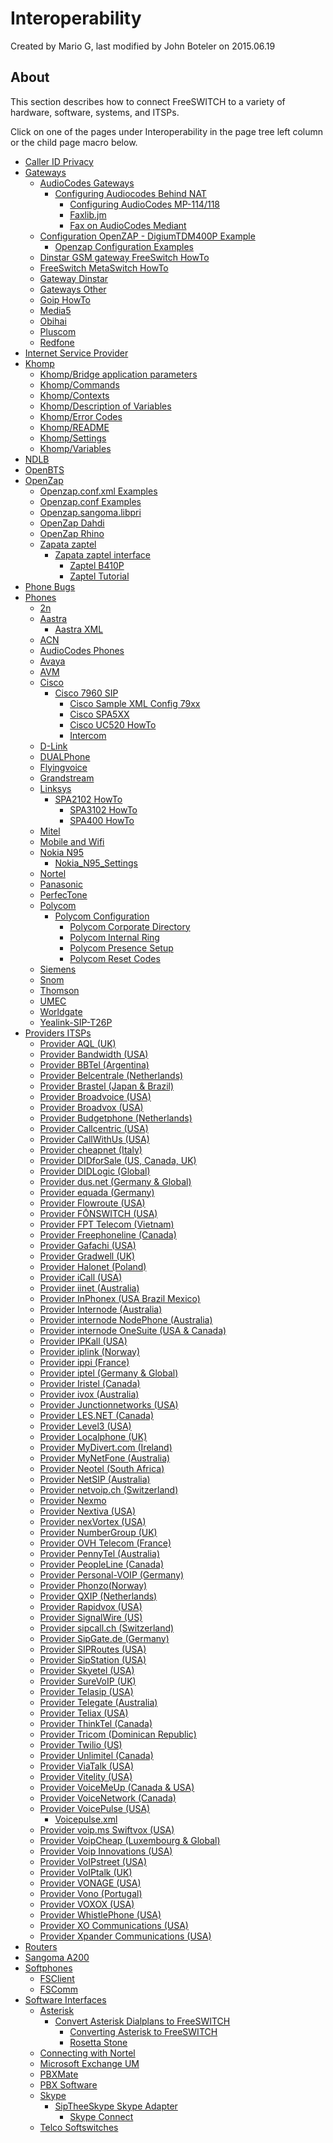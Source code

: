 
# Interoperability 

 Created by  Mario G, last modified by  John Boteler on 2015.06.19

## About

This section describes how to connect FreeSWITCH to a variety of hardware, software, systems, and ITSPs.

Click on one of the pages under Interoperability in the page tree left column or the child page macro below.

* [Caller ID Privacy](./Caller-ID-Privacy_6587537.mdx#about)
* [Gateways](./Gateways/index.mdx#-freeswitch--gateways-)  
   * [AudioCodes Gateways](./Gateways/AudioCodes-Gateways/index.mdx#about)  
      * [Configuring Audiocodes Behind NAT](./Gateways/AudioCodes-Gateways/Configuring-Audiocodes-Behind-NAT_9634418.mdx#about)  
         * [Configuring AudioCodes MP-114/118](./Gateways/AudioCodes-Gateways/9634420.mdx#about)  
         * [Faxlib.jm](./Gateways/AudioCodes-Gateways/Faxlib.jm_13173283.mdx#see-also)  
         * [Fax on AudioCodes Mediant](./Gateways/AudioCodes-Gateways/Fax-on-AudioCodes-Mediant_6586678.mdx#about)  
   * [Configuration OpenZAP - DigiumTDM400P Example](./Gateways/Configuration-OpenZAP---DigiumTDM400P-Example/index.mdx#about)  
      * [Openzap Configuration Examples](./Gateways/Configuration-OpenZAP---DigiumTDM400P-Example/Openzap-Configuration-Examples_7766117.mdx#about)  
   * [Dinstar GSM gateway FreeSwitch HowTo](./Gateways/Dinstar-GSM-gateway-FreeSwitch-HowTo_9633801.mdx#about)  
   * [FreeSwitch MetaSwitch HowTo](./Gateways/FreeSwitch-MetaSwitch-HowTo_9634755.mdx#voicemail-server)  
   * [Gateway Dinstar](./Gateways/Gateway-Dinstar_5046323.mdx#about)  
   * [Gateways Other](./Gateways/Gateways-Other_1967128.mdx#quintum-dx)  
   * [Goip HowTo](./Gateways/Goip-HowTo_1967130.mdx)  
   * [Media5](./Gateways/Media5_1967121.mdx#media5-mediatrix)  
   * [Obihai](./Gateways/Obihai_1967097.mdx#obi100)  
   * [Pluscom](./Gateways/Pluscom_1967119.mdx#pluscom)  
   * [Redfone](./Gateways/Redfone_1967042.mdx#-freeswitch--redfone-)
* [Internet Service Provider](./Internet-Service-Provider_6586875.mdx#united-kingdom)
* [Khomp](./Khomp/index.mdx#about)  
   * [Khomp/Bridge application parameters](./Khomp/13174141.mdx#about)  
   * [Khomp/Commands](./Khomp/13173392.mdx#about)  
   * [Khomp/Contexts](./Khomp/13174170.mdx#groups-contexts)  
   * [Khomp/Description of Variables](./Khomp/13174186.mdx#kuserinfodata)  
   * [Khomp/Error Codes](./Khomp/13174197.mdx#gsm-codes)  
   * [Khomp/README](./Khomp/13173192.mdx#about)  
   * [Khomp/Settings](./Khomp/13174204.mdx#-groups)  
   * [Khomp/Variables](./Khomp/13174206.mdx#-freeswitch--khompvariables-)
* [NDLB](./NDLB_13174057.mdx#about)
* [OpenBTS](./OpenBTS_13173921.mdx#about)
* [OpenZap](./OpenZap/index.mdx#--)  
   * [Openzap.conf.xml Examples](./OpenZap/Openzap.conf.xml-Examples_13173057.mdx#--)  
   * [Openzap.conf Examples](./OpenZap/Openzap.conf-Examples_13173056.mdx#t1)  
   * [Openzap.sangoma.libpri](./OpenZap/Openzap.sangoma.libpri_13173062.mdx#--)  
   * [OpenZap Dahdi](./OpenZap/OpenZap-Dahdi_13173049.mdx#dahdi)  
   * [OpenZap Rhino](./OpenZap/OpenZap-Rhino_13173053.mdx#issues)  
   * [Zapata zaptel](./OpenZap/Zapata-zaptel/index.mdx#see-also-)  
      * [Zapata zaptel interface](./OpenZap/Zapata-zaptel/Zapata-zaptel-interface_13173132.mdx#--)  
         * [Zaptel B410P](./OpenZap/Zapata-zaptel/Zaptel-B410P_13174082.mdx#-freeswitch--zaptel-b410p-)  
         * [Zaptel Tutorial](./OpenZap/Zapata-zaptel/Zaptel-Tutorial_13173122.mdx#--)
* [Phone Bugs](./Phone-Bugs_13173520.mdx#about)
* [Phones](./Phones/index.mdx#feature-grid)  
   * [2n](./Phones/2n_1966916.mdx#about)  
   * [Aastra](./Phones/Aastra/index.mdx#aastra-55i)  
      * [Aastra XML](./Phones/Aastra/Aastra-XML_13173279.mdx#-freeswitch--aastra-xml-)  
   * [ACN](./Phones/ACN_1966918.mdx#iris-3000)  
   * [AudioCodes Phones](./Phones/AudioCodes-Phones_1966922.mdx#blf)  
   * [Avaya](./Phones/Avaya_1966928.mdx#avaya)  
   * [AVM](./Phones/AVM_1966957.mdx#avm-products)  
   * [Cisco](./Phones/Cisco/index.mdx#about)  
      * [Cisco 7960 SIP](./Phones/Cisco/Cisco-7960-SIP_1966945.mdx#about)  
         * [Cisco Sample XML Config 79xx](./Phones/Cisco/Cisco-Sample-XML-Config-79xx_1967002.mdx#introduction)  
         * [Cisco SPA5XX](./Phones/Cisco/Cisco-SPA5XX_13173601.mdx#about)  
         * [Cisco UC520 HowTo](./Phones/Cisco/Cisco-UC520-HowTo_1967008.mdx#introduction)  
         * [Intercom](./Phones/Cisco/Intercom_1966939.mdx#goal)  
   * [D-Link](./Phones/D-Link_1967012.mdx#d-link-div-140)  
   * [DUALPhone](./Phones/DUALPhone_1967014.mdx#dualphone-3081)  
   * [Flyingvoice](./Phones/Flyingvoice_61210887.mdx#about)  
   * [Grandstream](./Phones/Grandstream_1966936.mdx#service)  
   * [Linksys](./Phones/Linksys/index.mdx#spa-2002)  
      * [SPA2102 HowTo](./Phones/Linksys/SPA2102-HowTo_1966974.mdx#self)  
         * [SPA3102 HowTo](./Phones/Linksys/SPA3102-HowTo_1966971.mdx#security)  
         * [SPA400 HowTo](./Phones/Linksys/SPA400-HowTo_1966969.mdx#spa400-quirks)  
   * [Mitel](./Phones/Mitel_1966959.mdx#mitel-devices)  
   * [Mobile and Wifi](./Phones/Mobile-and-Wifi_1967126.mdx#loctec-wp04)  
   * [Nokia N95](./Phones/Nokia-N95/index.mdx#about)  
      * [Nokia\_N95\_Settings](./Phones/Nokia-N95/Nokia_N95_Settings_13174184.mdx#about)  
   * [Nortel](./Phones/Nortel_1966932.mdx#nortelavaya)  
   * [Panasonic](./Phones/Panasonic_1966947.mdx#kx-ut670)  
   * [PerfecTone](./Phones/PerfecTone_1967038.mdx#perfectone-ip301-v137)  
   * [Polycom](./Phones/Polycom/index.mdx#about)  
      * [Polycom Configuration](./Phones/Polycom/Polycom-Configuration_1967052.mdx#fonts)  
         * [Polycom Corporate Directory](./Phones/Polycom/Polycom-Corporate-Directory_1967076.mdx#cd)  
         * [Polycom Internal Ring](./Phones/Polycom/Polycom-Internal-Ring_1967074.mdx#about)  
         * [Polycom Presence Setup](./Phones/Polycom/Polycom-Presence-Setup_1967070.mdx#about)  
         * [Polycom Reset Codes](./Phones/Polycom/Polycom-Reset-Codes_1967072.mdx#reset-codes)  
   * [Siemens](./Phones/Siemens_1966949.mdx#siemens)  
   * [Snom](./Phones/Snom_1966934.mdx#snom-m3)  
   * [Thomson](./Phones/Thomson_1966951.mdx#thomson)  
   * [UMEC](./Phones/UMEC_1966953.mdx#umec)  
   * [Worldgate](./Phones/Worldgate_1966955.mdx#worldgate)  
   * [Yealink-SIP-T26P](./Phones/Yealink-SIP-T26P_13173255.mdx#logo)
* [Providers ITSPs](./Providers-ITSPs/index.mdx#about)  
   * [Provider AQL (UK)](./Providers-ITSPs/2883627.mdx#aqlcomhttpaqlcom)  
   * [Provider Bandwidth (USA)](./Providers-ITSPs/2883631.mdx#bandwidthcomhttpbandwidthcom)  
   * [Provider BBTel (Argentina)](./Providers-ITSPs/2883633.mdx#bbtelnet-argentina)  
   * [Provider Belcentrale (Netherlands)](./Providers-ITSPs/2883643.mdx#belcentralenlhttpbelcentralenl)  
   * [Provider Brastel (Japan & Brazil)](./Providers-ITSPs/2883645.mdx#brastelcomhttpbrastelcom)  
   * [Provider Broadvoice (USA)](./Providers-ITSPs/2883657.mdx#dns-srv-and-broadvoice)  
   * [Provider Broadvox (USA)](./Providers-ITSPs/2883699.mdx#srv-records)  
   * [Provider Budgetphone (Netherlands)](./Providers-ITSPs/2883666.mdx#budgetphonenlhttpwwwbudgetphonenl)  
   * [Provider Callcentric (USA)](./Providers-ITSPs/2883670.mdx#-freeswitch--provider-callcentric-usa-)  
   * [Provider CallWithUs (USA)](./Providers-ITSPs/2883680.mdx#callwithuscomhttpcallwithuscom)  
   * [Provider cheapnet (Italy)](./Providers-ITSPs/2883682.mdx#cheapnetithttpcheapnetit)  
   * [Provider DIDforSale (US, Canada, UK)](./Providers-ITSPs/2883684.mdx#didforsalecomhttpdidforsalecom)  
   * [Provider DIDLogic (Global)](./Providers-ITSPs/2883686.mdx#didlogiccomhttpdidlogiccom)  
   * [Provider dus.net (Germany & Global)](./Providers-ITSPs/2883688.mdx#dusnethttpwwwdusnet)  
   * [Provider equada (Germany)](./Providers-ITSPs/10289417.mdx#about)  
   * [Provider Flowroute (USA)](./Providers-ITSPs/2883692.mdx#flowroutecomhttpflowroutecom)  
   * [Provider FŌNSWITCH (USA)](./Providers-ITSPs/2883695.mdx#-freeswitch--provider-fnswitch-usa-)  
   * [Provider FPT Telecom (Vietnam)](./Providers-ITSPs/5046346.mdx#-freeswitch--provider-fpt-telecom-vietnam-)  
   * [Provider Freephoneline (Canada)](./Providers-ITSPs/2883697.mdx#dialplan-setup)  
   * [Provider Gafachi (USA)](./Providers-ITSPs/2883707.mdx#gafachicomhttpgafachicom)  
   * [Provider Gradwell (UK)](./Providers-ITSPs/2883709.mdx#gradwellcomhttpgradwellcom)  
   * [Provider Halonet (Poland)](./Providers-ITSPs/2883711.mdx#halonetplhttphalonetpl)  
   * [Provider iCall (USA)](./Providers-ITSPs/2883713.mdx#icallcomhttpicallcom)  
   * [Provider iinet (Australia)](./Providers-ITSPs/2883717.mdx#warning)  
   * [Provider InPhonex (USA Brazil Mexico)](./Providers-ITSPs/2883719.mdx#inphonexcomhttpinphonexcom)  
   * [Provider Internode (Australia)](./Providers-ITSPs/2883721.mdx#internodeonnethttpinternodeonnet)  
   * [Provider internode NodePhone (Australia)](./Providers-ITSPs/2883814.mdx#internodeonnethttpinternodeonnet)  
   * [Provider internode OneSuite (USA & Canada)](./Providers-ITSPs/2883819.mdx#onesuitecomhttpwwwonesuitecom)  
   * [Provider IPKall (USA)](./Providers-ITSPs/2883723.mdx#ipkallcomhttpipkallcom)  
   * [Provider iplink (Norway)](./Providers-ITSPs/2883725.mdx#iplinkcomhttpiplinkcom)  
   * [Provider ippi (France)](./Providers-ITSPs/2883729.mdx#ippicomhttpippicom)  
   * [Provider iptel (Germany & Global)](./Providers-ITSPs/2883727.mdx#iptelorghttpiptelorg)  
   * [Provider Iristel (Canada)](./Providers-ITSPs/2883733.mdx#iristelcomhttpiristelcom)  
   * [Provider ivox (Australia)](./Providers-ITSPs/2883735.mdx#for-outbound-calls-to-work)  
   * [Provider Junctionnetworks (USA)](./Providers-ITSPs/2883740.mdx#-freeswitch--provider-junctionnetworks-usa-)  
   * [Provider LES.NET (Canada)](./Providers-ITSPs/2883742.mdx#lesnethttplesnet)  
   * [Provider Level3 (USA)](./Providers-ITSPs/2883744.mdx#level3comhttplevel3com)  
   * [Provider Localphone (UK)](./Providers-ITSPs/2883746.mdx#-freeswitch--provider-localphone-uk-)  
   * [Provider MyDivert.com (Ireland)](./Providers-ITSPs/2883779.mdx#mydivertcomhttpwwwmydivertcom)  
   * [Provider MyNetFone (Australia)](./Providers-ITSPs/2883782.mdx#references)  
   * [Provider Neotel (South Africa)](./Providers-ITSPs/2883786.mdx#domain-ip)  
   * [Provider NetSIP (Australia)](./Providers-ITSPs/2883810.mdx#comments)  
   * [Provider netvoip.ch (Switzerland)](./Providers-ITSPs/2883812.mdx#inbound-calling)  
   * [Provider Nexmo](./Providers-ITSPs/Provider-Nexmo_6587737.mdx#notes)  
   * [Provider Nextiva (USA)](./Providers-ITSPs/2883800.mdx#troubleshooting-)  
   * [Provider nexVortex (USA)](./Providers-ITSPs/2883808.mdx#nexvortexcomhttpnexvortexcom)  
   * [Provider NumberGroup (UK)](./Providers-ITSPs/2883816.mdx#-freeswitch--provider-numbergroup-uk-)  
   * [Provider OVH Telecom (France)](./Providers-ITSPs/2883821.mdx#-freeswitch--provider-ovh-telecom-france-)  
   * [Provider PennyTel (Australia)](./Providers-ITSPs/2883823.mdx#-freeswitch--provider-pennytel-australia-)  
   * [Provider PeopleLine (Canada)](./Providers-ITSPs/2883827.mdx#-freeswitch--provider-peopleline-canada-)  
   * [Provider Personal-VOIP (Germany)](./Providers-ITSPs/2883829.mdx#-freeswitch--provider-personal-voip-germany-)  
   * [Provider Phonzo(Norway)](./Providers-ITSPs/2883831.mdx#-freeswitch--provider-phonzonorway-)  
   * [Provider QXIP (Netherlands)](./Providers-ITSPs/2883833.mdx#sample-gateway)  
   * [Provider Rapidvox (USA)](./Providers-ITSPs/2883835.mdx#-freeswitch--provider-rapidvox-usa-)  
   * [Provider SignalWire (US)](./Providers-ITSPs/20709712.mdx#-freeswitch--provider-signalwire-us-)  
   * [Provider sipcall.ch (Switzerland)](./Providers-ITSPs/2883838.mdx#wwwsipcallchhttpwwwsipcallch)  
   * [Provider SipGate.de (Germany)](./Providers-ITSPs/2883840.mdx#wwwsipgatedehttpwwwsipgatede)  
   * [Provider SIPRoutes (USA)](./Providers-ITSPs/2883847.mdx#-freeswitch--provider-siproutes-usa-)  
   * [Provider SipStation (USA)](./Providers-ITSPs/2883850.mdx#-freeswitch--provider-sipstation-usa-)  
   * [Provider Skyetel (USA)](./Providers-ITSPs/39419968.mdx#-or)  
   * [Provider SureVoIP (UK)](./Providers-ITSPs/2883852.mdx#-freeswitch--provider-surevoip-uk-)  
   * [Provider Telasip (USA)](./Providers-ITSPs/2883856.mdx#-freeswitch--provider-telasip-usa-)  
   * [Provider Telegate (Australia)](./Providers-ITSPs/2883905.mdx#-freeswitch--provider-telegate-australia-)  
   * [Provider Teliax (USA)](./Providers-ITSPs/2883854.mdx#-freeswitch--provider-teliax-usa-)  
   * [Provider ThinkTel (Canada)](./Providers-ITSPs/2883860.mdx#-freeswitch--provider-thinktel-canada-)  
   * [Provider Tricom (Dominican Republic)](./Providers-ITSPs/2883862.mdx#wwwtricomnethttpwwwtricomnet)  
   * [Provider Twilio (US)](./Providers-ITSPs/2883943.mdx#-freeswitch--provider-twilio-us-)  
   * [Provider Unlimitel (Canada)](./Providers-ITSPs/2883864.mdx#-freeswitch--provider-unlimitel-canada-)  
   * [Provider ViaTalk (USA)](./Providers-ITSPs/2883866.mdx#-freeswitch--provider-viatalk-usa-)  
   * [Provider Vitelity (USA)](./Providers-ITSPs/2883868.mdx#notes)  
   * [Provider VoiceMeUp (Canada & USA)](./Providers-ITSPs/2883874.mdx#comments)  
   * [Provider VoiceNetwork (Canada)](./Providers-ITSPs/2883878.mdx#-freeswitch--provider-voicenetwork-canada-)  
   * [Provider VoicePulse (USA)](./Providers-ITSPs/2883880.mdx#voicepulse-warning)  
      * [Voicepulse.xml](./Providers-ITSPs/Provider-VoicePulse-(USA)/Voicepulse.xml_13174069.mdx#voicepulse-warning)  
   * [Provider voip.ms Swiftvox (USA)](./Providers-ITSPs/2883894.mdx#config)  
   * [Provider VoipCheap (Luxembourg & Global)](./Providers-ITSPs/2883885.mdx#about-voipcheap)  
   * [Provider Voip Innovations (USA)](./Providers-ITSPs/2883882.mdx#inbound-calling)  
   * [Provider VoIPstreet (USA)](./Providers-ITSPs/2883887.mdx#voipstreetcomhttpvoipstreetcom)  
   * [Provider VoIPtalk (UK)](./Providers-ITSPs/2883890.mdx#-freeswitch--provider-voiptalk-uk-)  
   * [Provider VONAGE (USA)](./Providers-ITSPs/2883896.mdx#-freeswitch--provider-vonage-usa-)  
   * [Provider Vono (Portugal)](./Providers-ITSPs/2883898.mdx#-freeswitch--provider-vono-portugal-)  
   * [Provider VOXOX (USA)](./Providers-ITSPs/2883858.mdx#-freeswitch--provider-voxox-usa-)  
   * [Provider WhistlePhone (USA)](./Providers-ITSPs/2883900.mdx#-freeswitch--provider-whistlephone-usa-)  
   * [Provider XO Communications (USA)](./Providers-ITSPs/3966198.mdx#-freeswitch--provider-xo-communications-usa-)  
   * [Provider Xpander Communications (USA)](./Providers-ITSPs/2883902.mdx#-freeswitch--provider-xpander-communications-usa-)
* [Routers](./Routers_1967147.mdx#comcast)
* [Sangoma A200](./Sangoma-A200_13174091.mdx#--)
* [Softphones](./Softphones/index.mdx#about)  
   * [FSClient](./Softphones/FSClient_7143562.mdx#about)  
   * [FSComm](./Softphones/FSComm_7143564.mdx#about)
* [Software Interfaces](./Software-Interfaces/index.mdx#-freeswitch--software-interfaces-)  
   * [Asterisk](./Software-Interfaces/Asterisk/index.mdx#about)  
      * [Convert Asterisk Dialplans to FreeSWITCH](./Software-Interfaces/Asterisk/Convert-Asterisk-Dialplans-to-FreeSWITCH/index.mdx#--)  
         * [Converting Asterisk to FreeSWITCH](./Software-Interfaces/Asterisk/Convert-Asterisk-Dialplans-to-FreeSWITCH/Converting-Asterisk-to-FreeSWITCH_7144146.mdx#about)  
         * [Rosetta Stone](./Software-Interfaces/Asterisk/Rosetta-Stone_1966991.mdx#dialplan)  
   * [Connecting with Nortel](./Software-Interfaces/Connecting-with-Nortel_3966402.mdx#acls)  
   * [Microsoft Exchange UM](./Software-Interfaces/Microsoft-Exchange-UM_1967137.mdx#usage)  
   * [PBXMate](./Software-Interfaces/PBXMate_13174005.mdx#about)  
   * [PBX Software](./Software-Interfaces/PBX-Software_1967143.mdx#-freeswitch--pbx-software-)  
   * [Skype](./Software-Interfaces/Skype/index.mdx#about)  
      * [SipTheeSkype Skype Adapter](./Software-Interfaces/Skype/SipTheeSkype-Skype-Adapter_1967135.mdx#usage)  
         * [Skype Connect](./Software-Interfaces/Skype/Skype-Connect_13173678.mdx#about)  
   * [Telco Softswitches](./Software-Interfaces/Telco-Softswitches_1967145.mdx#-freeswitch--telco-softswitches-)


